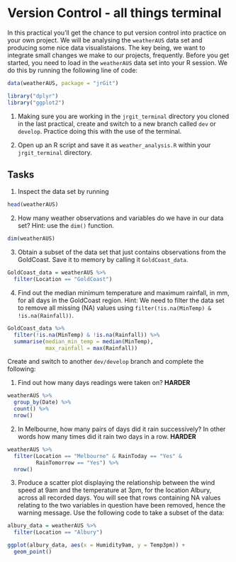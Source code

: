 # Version Control - all things terminal

In this practical you'll get the chance to put version control into practice on your own project. We will be analysing the `weatherAUS` data set and producing some nice data visualistaions. The key being, we want to integrate small changes we make to our projects, frequently. Before you get started, you need to load in the `weatherAUS` data set into your R session. We do this by running the following line of code:

   ```r
   data(weatherAUS, package = "jrGit")
   ```
   
\noindent{In your project, you will be making use of two \textbf{tidyverse} packages - \textbf{dplyr} and \textbf{ggplot2}. We need to load\sidenote{If you don't currently have these packages installed on your local machine, you need to run \texttt{install.packages("dplyr")} and \texttt{install.packages("ggplot2")}} these packages by running}

   ```r
   library("dplyr")
   library("ggplot2")
   ```
   
\noindent{We have layed out some initial questions for you to answer as part of your project brief, but we encourage you to try and extract other information from the data. Most importantly though - \textbf{DON'T FORGET TO MAKE REGULAR COMMITS}. We have given you queues along the way to get you into the habit of doing it. Before you get started, there are two main pre-requisites:}

1. Making sure you are working in the `jrgit_terminal` directory you cloned in the last practical, create and switch to a new branch called `dev` or `develop`. Practice doing this with the use of the terminal.

2. Open up an R script and save it as `weather_analysis.R` within your `jrgit_terminal` directory.

## Tasks

1. Inspect the data set by running 

```r
head(weatherAUS)
```
   
2. How many weather observations and variables do we have in our data set? Hint: use the `dim()` function.
   
```r
dim(weatherAUS)
```

3. Obtain a subset of the data set that just contains observations from the GoldCoast. Save it to memory by calling it `GoldCoast_data`.
   
```r
GoldCoast_data = weatherAUS %>%
  filter(Location == "GoldCoast")
```

4. Find out the median minimum temperature and maximum rainfall, in mm, for all days in the GoldCoast region. Hint: We need to filter the data set to remove all missing (NA) values using `filter(!is.na(MinTemp) & !is.na(Rainfall))`.
   
```r
GoldCoast_data %>%
  filter(!is.na(MinTemp) & !is.na(Rainfall)) %>% 
  summarise(median_min_temp = median(MinTemp),
            max_rainfall = max(Rainfall))
``` 
   
\begin{center}
  \textbf{STOP - LET'S COMMIT AND PUSH OUR CHANGES USING THE TERMINAL}
\end{center}
\noindent{Use what you have learned in chapter 4 to do this, don't be afraid to refer back to the notes! Hint: Don't forget to switch back to your master branch and run \texttt{git pull}, after you have pushed your changes. It is also good practice to delete your newly made dev branch in doing so.}

Create and switch to another `dev/develop` branch and complete the following:

1. Find out how many days readings were taken on? **HARDER**

```r
weatherAUS %>%
  group_by(Date) %>%
  count() %>%
  nrow()
```

2. In Melbourne, how many pairs of days did it rain successively? In other words how many times did it rain two days in a row. **HARDER**
   
```r
weatherAUS %>%
  filter(Location == "Melbourne" & RainToday == "Yes" &
         RainTomorrow == "Yes") %>%
  nrow()
```

3. Produce a scatter plot displaying the relationship between the wind speed at 9am and the temperature at 3pm, for the location Albury, across all recorded days. You will see that rows containing NA values relating to the two variables in question have been removed, hence the warning message. Use the following code to take a subset of the data:

```r
albury_data = weatherAUS %>%
  filter(Location == "Albury")
```

```r
ggplot(albury_data, aes(x = Humidity9am, y = Temp3pm)) +
  geom_point()
```
   
\begin{center}
\textbf{STOP - LET'S COMMIT AND PUSH OUR NEW CHANGES, IN THE EXACT SAME WAY WE DID IT BEFORE}
\end{center}

\noindent{If you have time you can do some further analysis, you have free reign to do some further analysis!}
